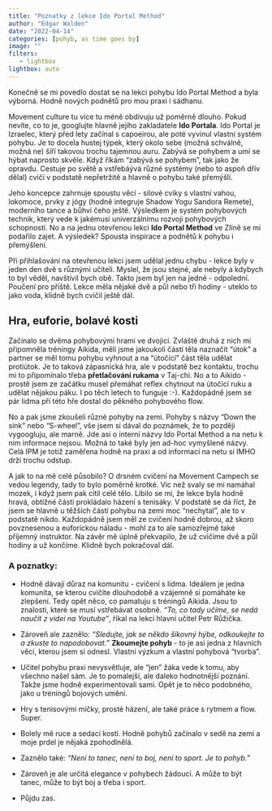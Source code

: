 ```yaml
---
title: "Poznatky z lekce Ido Portal Method"
author: "Edgar Walden"
date: "2022-04-14"
categories: [pohyb, as time goes by]
image: ""
filters:
   - lightbox
lightbox: auto
---
```


Konečně se mi povedlo dostat se na lekci pohybu Ido Portal Method a byla výborná. Hodně nových podnětů pro mou praxi i sádhanu. 

Movement culture tu více tu méně obdivuju už poměrně dlouho. Pokud nevíte, co to je, googlujte hlavně jejího zakladatele **Ido Portala**. Ido Portal je Izraelec, který před lety začínal s capoeirou, ale poté vyvinul vlastní systém pohybu. Je to docela hustej týpek, který okolo sebe (možná schválně, možná ne) šíří takovou trochu tajemnou auru. Zabývá se pohybem a umí se hýbat naprosto skvěle. Když říkám "zabývá se pohybem", tak jako že opravdu. Cestuje po světě a vstřebáývá různé systémy (nebo to aspoň dřív dělal) cvičí v podstatě nepřetržitě a hlavně o pohybu také přemýšlí. 

Jeho koncepce zahrnuje spoustu věcí - silové cviky s vlastní vahou, lokomoce, prvky z jógy (hodně integruje Shadow Yogu Sandora Remete), moderního tance a bůhví čeho ještě. Výsledkem je systém pohybových technik, který vede k jakémusi univerzálnímu rozvoji pohybových schopností. No a na jednu otevřenou lekci **Ido Portal Method** ve Zlíně se mi podařilo zajet. A výsledek? Spousta inspirace a podnětů k pohybu i přemýšlení.

Při přihlašování na otevřenou lekci jsem udělal jednu chybu - lekce byly v jeden den dvě s různými učiteli. Myslel, že jsou stejné, ale nebyly a kdybych to byl věděl, navštívil bych obě. Takto jsem byl jen na jedné - odpolední. Poučení pro příště. Lekce měla nějaké dvě a půl nebo tři hodiny - uteklo to jako voda, klidně bych cvičil ještě dál.

## Hra, euforie, bolavé kosti

Začínalo se dvěma pohybovými hrami ve dvojici. Zvláště druhá z nich mi připomněla tréningy Aikida, měli jsme jakoukoli částí těla naznačit "útok" a partner se měl tomu pohybu vyhnout a na "útočící" část těla udělat protiútok. Je to taková zápasnická hra, ale v podstatě bez kontaktu, trochu mi to připomínalo třeba **přetlačováni rukama** v Taj-chi. No a to Aikido - prostě jsem ze začátku musel přemáhat reflex chytnout na útočící ruku a udělat nějakou páku. I po těch letech to funguje :-). Každopádně jsem se pár lidma při této hře dostal do pěkného pohybového flow.

No a pak jsme zkoušeli různé pohyby na zemi. Pohyby s názvy "Down the sink" nebo "S-wheel", vše jsem si dával do poznámek, že to později vygoogluju, ale marně. Jde asi o interní názvy Ido Portal Method a na netu k nim informace nejsou. Možná to také byly jen ad-hoc vymyšlené názvy. Celá IPM je totiž zaměřena hodně na praxi a od informací na netu si IMHO drží trochu odstup. 

A jak to na mě celé působilo? O drsném cvičení na Movement Campech se vedou legendy, tady to bylo poměrně krotké. Víc než svaly se mi namáhal mozek, i když jsem pak cítil celé tělo. Libilo se mi, že lekce byla hodně hravá, obtížné části prokládalo házení s tenisáky. V podstatě se dá říct, že jsem se hlavně u těžších částí pohybu na zemi moc "nechytal", ale to v podstatě nikdo. Každopádně jsem měl ze cvičení hodně dobrou, až skoro povznesenou a euforickou náladu - mohl za to ale samozřejmě také příjemný instruktor. Na závěr mě úplně překvapilo, že už cvičíme dvě a půl hodiny a už končíme. Klidně bych pokračoval dál.

### A poznatky:

- Hodně dávají důraz na komunitu - cvičení s lidma. Ideálem je jedna komunita, se kterou cvičíte dlouhodobě a vzájemně si pomáháte ke zlepšení. Tedy opět něco, co pamatuju s tréningů Aikida. Jsou to znalosti, které se musí vstřebávat osobně. *"To, co tady učíme, se nedá naučit z videí na Youtube"*, říkal na lekci hlavní učitel Petr Růžička.

- Zároveň ale zaznělo: *"Sledujte, jak se někdo šikovný hýbe, odkoukejte to a zkuste to napodobovat."* **Zkoumejte pohyb** - to je asi jedna z hlavních věcí, kterou jsem si odnesl. Vlastní výzkum a vlastní pohybová "tvorba".

- Učitel pohybu praxi nevysvětluje, ale "jen" žáka vede k tomu, aby všechno našel sám. Je to pomalejší, ale daleko hodnotnější poznání. Takže jsme hodně experimentovali sami. Opět je to něco podobného, jako u tréningů bojových umění. 

- Hry s tenisovými míčky, prosté házení, ale také práce s rytmem a flow. Super.

- Bolely mě ruce a sedací kosti. Hodně pohybů začínalo v sedě na zemi a moje prdel je nějaká zpohodlnělá.

- Zaznělo také: *"Není to tanec, není to boj, není to sport. Je to pohyb."*

- Zároveň je ale určitá elegance v pohybech žádoucí. A může to být tanec, může to být boj a třeba i sport.

- Půjdu zas.